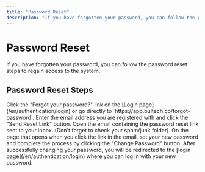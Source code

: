 ```yaml
---
title: "Password Reset"
description: "If you have forgotten your password, you can follow the password reset steps to regain access to the system."
---
```


# Password Reset

If you have forgotten your password, you can follow the password reset steps to regain access to the system.

## Password Reset Steps

<Steps>
  <Step title="Go to the Reset Page">
    Click the "Forgot your password?" link on the [Login page](/en/authentication/login) or go directly to `https://app.bultech.co/forgot-password`.
  </Step>
  <Step title="Enter Your Email Address">
    Enter the email address you are registered with and click the "Send Reset Link" button.
  </Step>
  <Step title="Check Your Email">
    Open the email containing the password reset link sent to your inbox. (Don't forget to check your spam/junk folder).
  </Step>
  <Step title="Set Your New Password">
    On the page that opens when you click the link in the email, set your new password and complete the process by clicking the "Change Password" button.
  </Step>
</Steps>

<Info>
  After successfully changing your password, you will be redirected to the [login page](/en/authentication/login) where you can log in with your new password.
</Info>
